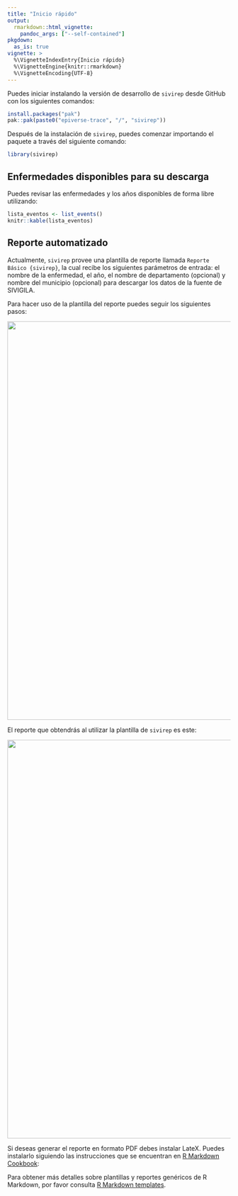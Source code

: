 ```yaml
---
title: "Inicio rápido"
output: 
  rmarkdown::html_vignette:
    pandoc_args: ["--self-contained"]
pkgdown:
  as_is: true
vignette: >
  %\VignetteIndexEntry{Inicio rápido}
  %\VignetteEngine{knitr::rmarkdown}
  %\VignetteEncoding{UTF-8}
---
```


Puedes iniciar instalando la versión de desarrollo de `sivirep` desde GitHub con
los siguientes comandos:

```r
install.packages("pak")
pak::pak(paste0("epiverse-trace", "/", "sivirep"))
```

Después de la instalación de `sivirep`, puedes comenzar importando el
paquete a través del siguiente comando:

```r
library(sivirep)
```

## Enfermedades disponibles para su descarga

Puedes revisar las enfermedades y los años disponibles de forma libre
utilizando:

```r
lista_eventos <- list_events()
knitr::kable(lista_eventos)
```

## Reporte automatizado

Actualmente, `sivirep` provee una plantilla de reporte llamada
`Reporte Básico {sivirep}`, la cual recibe los siguientes parámetros de
entrada: el nombre de la enfermedad, el año, el nombre de departamento
(opcional) y nombre del municipio (opcional) para descargar los datos de
la fuente de SIVIGILA.

Para hacer uso de la plantilla del reporte puedes seguir los
siguientes pasos:

![](`r system.file("video", "template.webm", package = "sivirep")`){width=900}

El reporte que obtendrás al utilizar la plantilla de `sivirep` es este:

![](`r system.file("videoo", "template-report.webm", package = "sivirep")`){width=900}

Si deseas generar el reporte en formato PDF debes instalar LateX. Puedes instalarlo siguiendo las instrucciones que se
encuentran en [R Markdown Cookbook](https://bookdown.org/yihui/rmarkdown-cookbook/install-latex.html):

Para obtener más detalles sobre plantillas y reportes genéricos de R
Markdown, por favor consulta [R Markdown templates](https://rstudio.github.io/rstudio-extensions/rmarkdown_templates.html).
